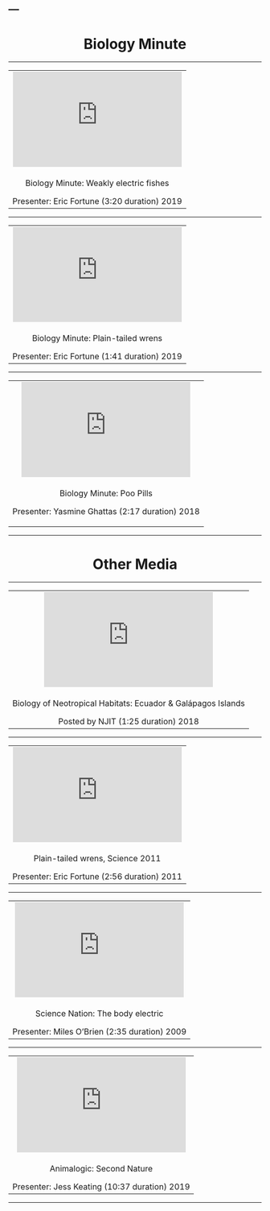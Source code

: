 ---
---
<link rel="stylesheet" href="styles.css" type="text/css">

 <!-- BIOLOGY MINUTE SECTION -->

<h1 class="display-3" align="center">Biology Minute</h1>
<hr>

<!-- SfN 2019 Data Blitz  -->
<table align="center" columns=1 cellspacing=2 cellpadding=5 border=0 width=80%>
<tr><td colspan=1 align="center">
<iframe width="336" height="189" src="https://www.youtube.com/embed/GhBoSBSl1k0" frameborder="0" allow="accelerometer; autoplay; encrypted-media; gyroscope; picture-in-picture" allowfullscreen></iframe>
</td></tr>
<tr><td valign="middle" align="center">
<p class="lead">Biology Minute: Weakly electric fishes</p>
Presenter: Eric Fortune (3:20 duration) 2019<br>
</td></tr></table>
<hr>

<!-- WREN BIOLOGY Eric Fortune -->
<table align="center" columns=2 cellspacing=1 cellpadding=5 border=0 width=80%>
<tr><td colspan=1 align="center">
<iframe width="336" height="189" src="https://www.youtube.com/embed/OWuOTQt7H6E" frameborder="0" allow="accelerometer; autoplay; encrypted-media; gyroscope; picture-in-picture" allowfullscreen></iframe>
</td></tr>
<tr><td valign="middle" align="center" >
<p class="lead">Biology Minute: Plain-tailed wrens</p>
Presenter: Eric Fortune (1:41 duration) 2019<br>
</td></tr></table>
<hr>

<!-- POO PILL Yasmine Ghattas -->
<table align="center" columns=1 cellspacing=2 cellpadding=5 border=0 width=80%>
<tr><td colspan=1 align="center">
<iframe width="336" height="189" src="https://www.youtube.com/embed/h2e-nA_Zrxg" frameborder="0" allow="accelerometer; autoplay; encrypted-media; gyroscope; picture-in-picture" allowfullscreen></iframe>
</td></tr>
<tr><td valign="middle" align="center">
<p class="lead">Biology Minute: Poo Pills</p>
<p class="font-weight-normal">Presenter: Yasmine Ghattas (2:17 duration) 2018</p> 
</td></tr></table>
<hr>

<h1 class="display-3" align="center">Other Media</h1>
<hr>

<!-- NJIT EGI-2018 recap -->
<table align="center" columns=1 cellspacing=2 cellpadding=5 border=0 width=80%>
<tr><td colspan=1 align="center">
<iframe width="336" height="189" src="https://www.youtube.com/embed/WhzL4K57DKY" frameborder="0" allow="accelerometer; autoplay; encrypted-media; gyroscope; picture-in-picture" allowfullscreen></iframe>
</td></tr>
<tr><td valign="middle" align="center" >
<p class="lead">Biology of Neotropical Habitats: Ecuador & Gal&aacute;pagos Islands</p>
Posted by NJIT (1:25 duration) 2018<br>
</td></tr></table>
<hr>

<!-- WREN SCIENCE 2011 Eric Fortune -->
<table align="center" columns=1 cellspacing=2 cellpadding=5 border=0 width=80%>
<tr><td colspan=1 align="center">
<iframe width="336" height="189" src="https://www.youtube.com/embed/T3GprtBhekA" frameborder="0" allow="accelerometer; autoplay; encrypted-media; gyroscope; picture-in-picture" allowfullscreen></iframe>
</td></tr>
<tr><td valign="middle" align="center" >
<p class="lead">Plain-tailed wrens, Science 2011</p>
Presenter: Eric Fortune (2:56 duration) 2011<br>
</td></tr></table>
<hr>

<!-- SCIENCE NATION NSF -->
<table align="center" columns=1 cellspacing=2 cellpadding=5 border=0 width=80%>
<tr><td colspan=1 align="center">
<iframe width="336" height="189" src="https://www.youtube.com/embed/nE1V8_up3PI" frameborder="0" allow="accelerometer; autoplay; encrypted-media; gyroscope; picture-in-picture" allowfullscreen></iframe>
</td></tr>
<tr><td valign="middle" align="center" >
<p class="lead">Science Nation: The body electric</p>
Presenter: Miles O'Brien (2:35 duration) 2009<br>
</td></tr></table>
<hr>

<!-- Animalogic electric fishes -->
<table align="center" columns=1 cellspacing=2 cellpadding=5 border=0 width=80%>
<tr><td colspan=1 align="center">
<iframe width="336" height="189" src="https://www.youtube.com/embed/B1np7R33D1k" frameborder="0" allow="accelerometer; autoplay; encrypted-media; gyroscope; picture-in-picture" allowfullscreen></iframe>
</td></tr>
<tr><td valign="middle" align="center" >
<p class="lead">Animalogic: Second Nature</p>
Presenter: Jess Keating (10:37 duration) 2019<br>
</td></tr></table>
<hr>


